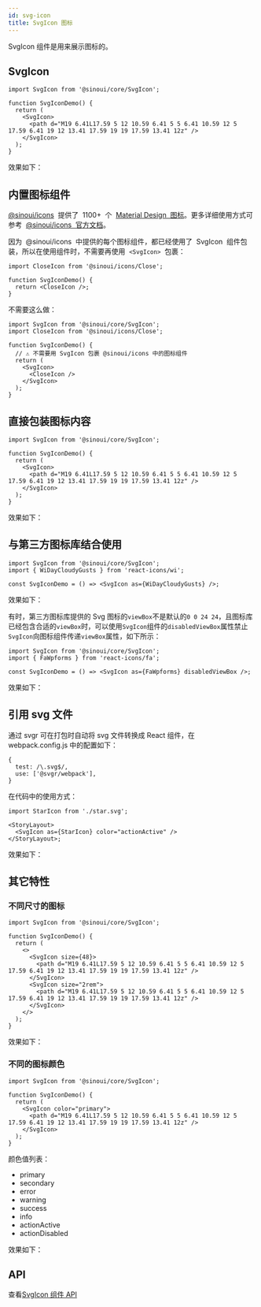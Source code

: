```yaml
---
id: svg-icon
title: SvgIcon 图标
---
```


SvgIcon 组件是用来展示图标的。


## SvgIcon

```tsx
import SvgIcon from '@sinoui/core/SvgIcon';

function SvgIconDemo() {
  return (
    <SvgIcon>
      <path d="M19 6.41L17.59 5 12 10.59 6.41 5 5 6.41 10.59 12 5 17.59 6.41 19 12 13.41 17.59 19 19 17.59 13.41 12z" />
    </SvgIcon>
  );
}
```

效果如下：

<StoryLayout>
  <SvgIcon>
    <path d="M19 6.41L17.59 5 12 10.59 6.41 5 5 6.41 10.59 12 5 17.59 6.41 19 12 13.41 17.59 19 19 17.59 13.41 12z" />
  </SvgIcon>
</StoryLayout>

## 内置图标组件

[@sinoui/icons](https://github.com/sinoui/icons)  提供了  1100+  个  [Material Design  图标](https://material.io/resources/icons/?style=baseline)。更多详细使用方式可参考  [@sinoui/icons  官方文档](https://sinoui.github.io/icons)。

因为  @sinoui/icons  中提供的每个图标组件，都已经使用了  SvgIcon  组件包装，所以在使用组件时，不需要再使用  `<SvgIcon>`  包裹：

```tsx
import CloseIcon from '@sinoui/icons/Close';

function SvgIconDemo() {
  return <CloseIcon />;
}
```

不需要这么做：

```tsx
import SvgIcon from '@sinoui/core/SvgIcon';
import CloseIcon from '@sinoui/icons/Close';

function SvgIconDemo() {
  // ️⚠️ 不需要用 SvgIcon 包裹 @sinoui/icons 中的图标组件
  return (
    <SvgIcon>
      <CloseIcon />
    </SvgIcon>
  );
}
```

## 直接包装图标内容

```tsx
import SvgIcon from '@sinoui/core/SvgIcon';

function SvgIconDemo() {
  return (
    <SvgIcon>
      <path d="M19 6.41L17.59 5 12 10.59 6.41 5 5 6.41 10.59 12 5 17.59 6.41 19 12 13.41 17.59 19 19 17.59 13.41 12z" />
    </SvgIcon>
  );
}
```

效果如下：

<StoryLayout>
  <SvgIcon>
    <path d="M19 6.41L17.59 5 12 10.59 6.41 5 5 6.41 10.59 12 5 17.59 6.41 19 12 13.41 17.59 19 19 17.59 13.41 12z" />
  </SvgIcon>
</StoryLayout>

## 与第三方图标库结合使用

```tsx
import SvgIcon from '@sinoui/core/SvgIcon';
import { WiDayCloudyGusts } from 'react-icons/wi';

const SvgIconDemo = () => <SvgIcon as={WiDayCloudyGusts} />;
```

效果如下：


<StoryLayout>
  <SvgIcon as={WiDayCloudyGusts} />
</StoryLayout>

有时，第三方图标库提供的 Svg 图标的`viewBox`不是默认的`0 0 24 24`，且图标库已经包含合适的`viewBox`时，可以使用`SvgIcon`组件的`disabledViewBox`属性禁止`SvgIcon`向图标组件传递`viewBox`属性，如下所示：

```tsx
import SvgIcon from '@sinoui/core/SvgIcon';
import { FaWpforms } from 'react-icons/fa';

const SvgIconDemo = () => <SvgIcon as={FaWpforms} disabledViewBox />;
```

效果如下：


<StoryLayout>
  <SvgIcon as={FaWpforms} disabledViewBox />
</StoryLayout>

## 引用 svg 文件

通过 svgr 可在打包时自动将 svg 文件转换成 React 组件，在 webpack.config.js 中的配置如下：

```tsx
{
  test: /\.svg$/,
  use: ['@svgr/webpack'],
}
```

在代码中的使用方式：

```tsx
import StarIcon from './star.svg';

<StoryLayout>
  <SvgIcon as={StarIcon} color="actionActive" />
</StoryLayout>;
```

效果如下：

<StoryLayout>
  <SvgIcon as={StarIcon} color="actionActive" />
</StoryLayout>

## 其它特性

### 不同尺寸的图标

```tsx
import SvgIcon from '@sinoui/core/SvgIcon';

function SvgIconDemo() {
  return (
    <>
      <SvgIcon size={48}>
        <path d="M19 6.41L17.59 5 12 10.59 6.41 5 5 6.41 10.59 12 5 17.59 6.41 19 12 13.41 17.59 19 19 17.59 13.41 12z" />
      </SvgIcon>
      <SvgIcon size="2rem">
        <path d="M19 6.41L17.59 5 12 10.59 6.41 5 5 6.41 10.59 12 5 17.59 6.41 19 12 13.41 17.59 19 19 17.59 13.41 12z" />
      </SvgIcon>
    </>
  );
}
```

效果如下：

<StoryLayout>
  <SvgIcon size={48}>
    <path d="M19 6.41L17.59 5 12 10.59 6.41 5 5 6.41 10.59 12 5 17.59 6.41 19 12 13.41 17.59 19 19 17.59 13.41 12z" />
  </SvgIcon>
  <SvgIcon size="2rem">
    <path d="M19 6.41L17.59 5 12 10.59 6.41 5 5 6.41 10.59 12 5 17.59 6.41 19 12 13.41 17.59 19 19 17.59 13.41 12z" />
  </SvgIcon>
</StoryLayout>

### 不同的图标颜色

```tsx
import SvgIcon from '@sinoui/core/SvgIcon';

function SvgIconDemo() {
  return (
    <SvgIcon color="primary">
      <path d="M19 6.41L17.59 5 12 10.59 6.41 5 5 6.41 10.59 12 5 17.59 6.41 19 12 13.41 17.59 19 19 17.59 13.41 12z" />
    </SvgIcon>
  );
}
```

颜色值列表：

- ​primary
- ​secondary
- error
- warning
- success
- info
- actionActive
- actionDisabled

效果如下：

<StoryLayout>
  <SvgIcon color="primary">
    <path d="M19 6.41L17.59 5 12 10.59 6.41 5 5 6.41 10.59 12 5 17.59 6.41 19 12 13.41 17.59 19 19 17.59 13.41 12z" />
  </SvgIcon>
  <SvgIcon color="secondary">
    <path d="M19 6.41L17.59 5 12 10.59 6.41 5 5 6.41 10.59 12 5 17.59 6.41 19 12 13.41 17.59 19 19 17.59 13.41 12z" />
  </SvgIcon>
  <SvgIcon color="error">
    <path d="M19 6.41L17.59 5 12 10.59 6.41 5 5 6.41 10.59 12 5 17.59 6.41 19 12 13.41 17.59 19 19 17.59 13.41 12z" />
  </SvgIcon>
  <SvgIcon color="warning">
    <path d="M19 6.41L17.59 5 12 10.59 6.41 5 5 6.41 10.59 12 5 17.59 6.41 19 12 13.41 17.59 19 19 17.59 13.41 12z" />
  </SvgIcon>
  <SvgIcon color="success">
    <path d="M19 6.41L17.59 5 12 10.59 6.41 5 5 6.41 10.59 12 5 17.59 6.41 19 12 13.41 17.59 19 19 17.59 13.41 12z" />
  </SvgIcon>
  <SvgIcon color="info">
    <path d="M19 6.41L17.59 5 12 10.59 6.41 5 5 6.41 10.59 12 5 17.59 6.41 19 12 13.41 17.59 19 19 17.59 13.41 12z" />
  </SvgIcon>
  <SvgIcon color="actionActive">
    <path d="M19 6.41L17.59 5 12 10.59 6.41 5 5 6.41 10.59 12 5 17.59 6.41 19 12 13.41 17.59 19 19 17.59 13.41 12z" />
  </SvgIcon>
  <SvgIcon color="actionDisabled">
    <path d="M19 6.41L17.59 5 12 10.59 6.41 5 5 6.41 10.59 12 5 17.59 6.41 19 12 13.41 17.59 19 19 17.59 13.41 12z" />
  </SvgIcon>
</StoryLayout>

## API

查看[SvgIcon 组件 API](/docs/components-apis/svg-icon)

